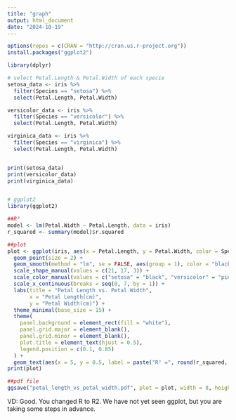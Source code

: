```yaml
---
title: "graph"
output: html_document
date: "2024-10-19"
---
```


```r
options(repos = c(CRAN = "http://cran.us.r-project.org"))
install.packages("ggplot2")

library(dplyr)

# select Petal.Length & Petal.Width of each specie
setosa_data <- iris %>%
  filter(Species == "setosa") %>%
  select(Petal.Length, Petal.Width)

versicolor_data <- iris %>%
  filter(Species == "versicolor") %>%
  select(Petal.Length, Petal.Width)

virginica_data <- iris %>%
  filter(Species == "virginica") %>%
  select(Petal.Length, Petal.Width)


print(setosa_data)
print(versicolor_data)
print(virginica_data)


# ggplot2 
library(ggplot2)

##R² 
model <- lm(Petal.Width ~ Petal.Length, data = iris)
r_squared <- summary(model)$r.squared

##plot
plot <- ggplot(iris, aes(x = Petal.Length, y = Petal.Width, color = Species, shape = Species)) +
  geom_point(size = 2) +
  geom_smooth(method = "lm", se = FALSE, aes(group = 1), color = "black", size = 0.3) +  
  scale_shape_manual(values = c(21, 17, 3)) +  
  scale_color_manual(values = c("setosa" = "black", "versicolor" = "pink", "virginica" = "green")) + 
  scale_x_continuous(breaks = seq(0, 7, by = 1)) +  
  labs(title = "Petal Length vs. Petal Width",
       x = "Petal Length(cm)",
       y = "Petal Width(cm)") +
  theme_minimal(base_size = 15) + 
  theme(
    panel.background = element_rect(fill = "white"), 
    panel.grid.major = element_blank(), 
    panel.grid.minor = element_blank(), 
    plot.title = element_text(hjust = 0.5), 
    legend.position = c(0.1, 0.85)  
  ) +
  geom_text(aes(x = 5, y = 0.5, label = paste("R² =", round(r_squared, 3))), size = 4, color = "black")   
print(plot)

##pdf file
ggsave("petal_length_vs_petal_width.pdf", plot = plot, width = 8, height = 6)  
```
VD: Good. You changed R to R2. We have not yet seen ggplot, but you are taking some steps in advance.

